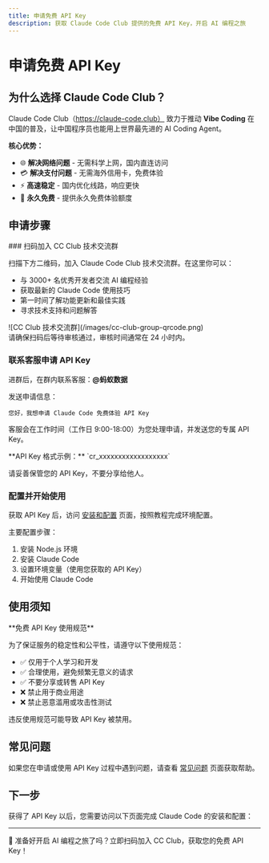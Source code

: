 ```yaml
---
title: 申请免费 API Key
description: 获取 Claude Code Club 提供的免费 API Key，开启 AI 编程之旅
---
```



# 申请免费 API Key

## 为什么选择 Claude Code Club？

Claude Code Club（https://claude-code.club） 致力于推动 **Vibe Coding** 在中国的普及，让中国程序员也能用上世界最先进的 AI Coding Agent。

**核心优势：**

- 🌐 **解决网络问题** - 无需科学上网，国内直连访问
- 💳 **解决支付问题** - 无需海外信用卡，免费体验
- ⚡ **高速稳定** - 国内优化线路，响应更快
- 🎯 **永久免费** - 提供永久免费体验额度



## 申请步骤

<Steps>
### 扫码加入 CC Club 技术交流群

扫描下方二维码，加入 Claude Code Club 技术交流群。在这里你可以：
- 与 3000+ 名优秀开发者交流 AI 编程经验
- 获取最新的 Claude Code 使用技巧
- 第一时间了解功能更新和最佳实践
- 寻求技术支持和问题解答

<div style={{ display: 'flex', justifyContent: 'center', margin: '2rem 0' }}>
  ![CC Club 技术交流群](/images/cc-club-group-qrcode.png)
</div>

<Callout type="warning">
请确保扫码后等待审核通过，审核时间通常在 24 小时内。
</Callout>

### 联系客服申请 API Key

进群后，在群内联系客服：**@蚂蚁数据**

发送申请信息：
```
您好，我想申请 Claude Code 免费体验 API Key
```

客服会在工作时间（工作日 9:00-18:00）为您处理申请，并发送您的专属 API Key。

<Callout type="info">
**API Key 格式示例：** `cr_xxxxxxxxxxxxxxxxxx`

请妥善保管您的 API Key，不要分享给他人。
</Callout>

### 配置并开始使用

获取 API Key 后，访问 [安装和配置](/getting-started/installation) 页面，按照教程完成环境配置。

主要配置步骤：
1. 安装 Node.js 环境
2. 安装 Claude Code
3. 设置环境变量（使用您获取的 API Key）
4. 开始使用 Claude Code

</Steps>

## 使用须知

<Callout type="warning">
**免费 API Key 使用规范**

为了保证服务的稳定性和公平性，请遵守以下使用规范：

- ✅ 仅用于个人学习和开发
- ✅ 合理使用，避免频繁无意义的请求
- ✅ 不要分享或转售 API Key
- ❌ 禁止用于商业用途
- ❌ 禁止恶意滥用或攻击性测试

违反使用规范可能导致 API Key 被禁用。
</Callout>

## 常见问题

如果您在申请或使用 API Key 过程中遇到问题，请查看 [常见问题](/getting-started/faq) 页面获取帮助。

## 下一步

获得了 API Key 以后，您需要访问以下页面完成 Claude Code 的安装和配置：

<Cards>
  <Cards.Card
    icon="📚"
    title="安装和配置"
    href="/getting-started/installation"
  />
</Cards>

---

<Callout type="success">
🎉 准备好开启 AI 编程之旅了吗？立即扫码加入 CC Club，获取您的免费 API Key！
</Callout>
